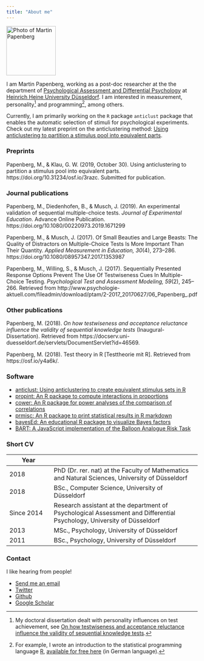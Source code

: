 ```yaml
---
title: "About me"
---
```


<img src = "me.png" width = 130 alt = "Photo of Martin Papenberg">

I am Martin Papenberg, working as a post-doc researcher at the the 
department of [Psychological Assessment and Differential 
Psychology](http://www.psychologie.hhu.de/en/research-teams/ 
psychological-assessment-and-differential-psychology.html) at [Heinrich 
Heine University 
Düsseldorf](https://www.uni-duesseldorf.de/home/en/home.html). I am 
interested in measurement, personality[^diss] and programming[^R], 
among others.

Currently, I am primarily working on the `R` package `anticlust` package 
that enables the automatic selection of stimuli for psychological 
experiments. Check out my latest preprint on the anticlustering method: 
[Using anticlustering to partition a stimulus pool into equivalent 
parts](https://psyarxiv.com/3razc/).

### Preprints

Papenberg, M., & Klau, G. W. (2019, October 30). Using anticlustering to 
partition a stimulus pool into equivalent parts. 
https://doi.org/10.31234/osf.io/3razc. Submitted for publication.

### Journal publications

Papenberg, M., Diedenhofen, B., & Musch, J. (2019). An experimental 
validation of sequential multiple-choice tests. *Journal of Experimental 
Education*. Advance Online Publication. 
https://doi.org/10.1080/00220973.2019.1671299

Papenberg, M., & Musch, J. (2017). Of Small Beauties and Large Beasts: 
The Quality of Distractors on Multiple-Choice Tests Is More Important 
Than Their Quantity. *Applied Measurement in Education, 30*(4), 273--286.
https://doi.org/10.1080/08957347.2017.1353987

Papenberg, M., Willing, S., & Musch, J. (2017). Sequentially Presented 
Response Options Prevent The Use Of Testwiseness Cues In Multiple-Choice 
Testing. *Psychological Test and Assessment Modeling, 59*(2), 245--266.
Retrieved from http://www.psychologie-aktuell.com/fileadmin/download/ptam/2-2017_20170627/06_Papenberg_.pdf

### Other publications

Papenberg, M. (2018). *On how testwiseness and acceptance reluctance 
influence the validity of sequential knowledge tests*
(Inaugural-Dissertation). Retrieved from 
https://docserv.uni-duesseldorf.de/servlets/DocumentServlet?id=46569.

Papenberg, M. (2018). Test theory in R [Testtheorie mit R]. Retrieved 
from https://osf.io/y4a6k/.

### Software

- [anticlust: Using anticlustering to create equivalent stimulus sets in R](https://github.com/m-Py/anticlust)
- [propint: An R package to compute interactions in proportions](https://github.com/m-Py/propint)
- [cower: An R package for power analyses of the comparison of correlations](https://github.com/m-Py/cower)
- [prmisc: An R package to print statistical results in R markdown](https://github.com/m-Py/prmisc)
- [bayesEd: An educational R package to visualize Bayes factors](https://github.com/m-Py/bayesEd)
- [BART: A JavaScript implementation of the Balloon Analogue Risk Task](https://github.com/m-Py/BART)

### Short CV
| Year |  |
| ---- | ------------- | 
| 2018 | PhD (Dr. rer. nat) at the Faculty of Mathematics and Natural Sciences, University of Düsseldorf |
| 2018 | BSc., Computer Science, University of Düsseldorf |
| Since 2014 | Research assistant at the department of Psychological Assessment and Differential Psychology, University of Düsseldorf |
| 2013 | MSc., Psychology, University of Düsseldorf |
| 2011 | BSc., Psychology, University of Düsseldorf |

### Contact

I like hearing from people!

- <a href = "mailto:martin.papenberg@hhu.de">Send me an email</a>
- [Twitter](https://twitter.com/MPapenberg)
- [Github](https://github.com/m-Py)
- [Google Scholar](https://scholar.google.de/citations?user=_h33JecAAAAJ&hl=de&oi=sra)


[^diss]: My doctoral dissertation dealt with personality influences on 
test achievement, see [On how testwiseness and acceptance reluctance 
influence the validity of sequential knowledge 
tests](https://docserv.uni-duesseldorf.de/servlets/DocumentServlet?id=46569).

[^R]: For example, I wrote an introduction to the statistical 
programming language [R](https://cran.r-project.org/), [available for 
free here](https://osf.io/nghyv/) (in German language).
